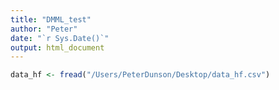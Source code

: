 ```yaml
---
title: "DMML_test"
author: "Peter"
date: "`r Sys.Date()`"
output: html_document
---
```


```r
data_hf <- fread("/Users/PeterDunson/Desktop/data_hf.csv")
```


